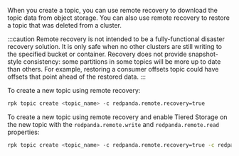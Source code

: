 When you create a topic, you can use remote recovery to download the topic data from object storage. You can also use remote recovery to restore a topic that was deleted from a cluster.

:::caution
Remote recovery is not intended to be a fully-functional disaster recovery solution. It is only safe when no other clusters are still writing to the specified bucket or container. Recovery does not provide snapshot-style consistency: some partitions in some topics will be more up to date than others. For example, restoring a consumer offsets topic could have offsets that point ahead of the restored data.
:::

To create a new topic using remote recovery:

```bash
rpk topic create <topic_name> -c redpanda.remote.recovery=true
```

To create a new topic using remote recovery and enable Tiered Storage on the new topic with the `redpanda.remote.write` and `redpanda.remote.read` properties:

```bash
rpk topic create <topic_name> -c redpanda.remote.recovery=true -c redpanda.remote.write=true -c redpanda.remote.read=true
```
